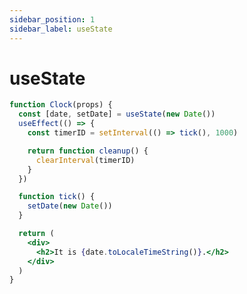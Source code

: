 ---
sidebar_position: 1
sidebar_label: useState
---

# useState

```jsx live
function Clock(props) {
  const [date, setDate] = useState(new Date())
  useEffect(() => {
    const timerID = setInterval(() => tick(), 1000)

    return function cleanup() {
      clearInterval(timerID)
    }
  })

  function tick() {
    setDate(new Date())
  }

  return (
    <div>
      <h2>It is {date.toLocaleTimeString()}.</h2>
    </div>
  )
}
```
